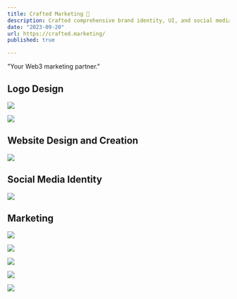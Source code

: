 ```yaml
---
title: Crafted Marketing 🍊
description: Crafted comprehensive brand identity, UI, and social media visuals for Crafted Marketing, a Web3 marketing partner.
date: "2023-09-20"
url: https://crafted.marketing/
published: true

---
```


"Your Web3 marketing partner."

## Logo Design

![](/crafted-logo-set.webp)

![](/crafted-logo.webp)

## Website Design and Creation

![](/crafted-ui.webp)

## Social Media Identity

![](/crafted-rs.webp)

## Marketing

![](/crafted-comm-1.webp)

![](/crafted-comm-2.webp)

![](/crafted-comm-3.webp)

![](/crafted-comm-4.webp)

![](/crafted-bento.webp)
